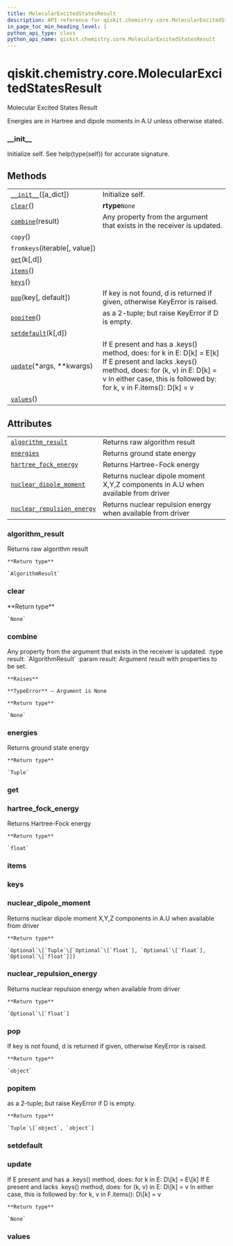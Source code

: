 ```yaml
---
title: MolecularExcitedStatesResult
description: API reference for qiskit.chemistry.core.MolecularExcitedStatesResult
in_page_toc_min_heading_level: 1
python_api_type: class
python_api_name: qiskit.chemistry.core.MolecularExcitedStatesResult
---
```


# qiskit.chemistry.core.MolecularExcitedStatesResult

<Class id="qiskit.chemistry.core.MolecularExcitedStatesResult" isDedicatedPage={true} github="https://github.com/qiskit-community/qiskit-aqua/tree/stable/0.9/qiskit/chemistry/core/chemistry_operator.py" signature="MolecularExcitedStatesResult(a_dict=None)">
  Molecular Excited States Result

  Energies are in Hartree and dipole moments in A.U unless otherwise stated.

  ### \_\_init\_\_

  <Function id="qiskit.chemistry.core.MolecularExcitedStatesResult.__init__" signature="__init__(a_dict=None)">
    Initialize self. See help(type(self)) for accurate signature.
  </Function>

  ## Methods

  |                                                                                                                                                        |                                                                                                                                                                                                                      |
  | ------------------------------------------------------------------------------------------------------------------------------------------------------ | -------------------------------------------------------------------------------------------------------------------------------------------------------------------------------------------------------------------- |
  | [`__init__`](#qiskit.chemistry.core.MolecularExcitedStatesResult.__init__ "qiskit.chemistry.core.MolecularExcitedStatesResult.__init__")(\[a\_dict])   | Initialize self.                                                                                                                                                                                                     |
  | [`clear`](#qiskit.chemistry.core.MolecularExcitedStatesResult.clear "qiskit.chemistry.core.MolecularExcitedStatesResult.clear")()                      | **rtype**`None`                                                                                                                                                                                                      |
  | [`combine`](#qiskit.chemistry.core.MolecularExcitedStatesResult.combine "qiskit.chemistry.core.MolecularExcitedStatesResult.combine")(result)          | Any property from the argument that exists in the receiver is updated.                                                                                                                                               |
  | `copy`()                                                                                                                                               |                                                                                                                                                                                                                      |
  | `fromkeys`(iterable\[, value])                                                                                                                         |                                                                                                                                                                                                                      |
  | [`get`](#qiskit.chemistry.core.MolecularExcitedStatesResult.get "qiskit.chemistry.core.MolecularExcitedStatesResult.get")(k\[,d])                      |                                                                                                                                                                                                                      |
  | [`items`](#qiskit.chemistry.core.MolecularExcitedStatesResult.items "qiskit.chemistry.core.MolecularExcitedStatesResult.items")()                      |                                                                                                                                                                                                                      |
  | [`keys`](#qiskit.chemistry.core.MolecularExcitedStatesResult.keys "qiskit.chemistry.core.MolecularExcitedStatesResult.keys")()                         |                                                                                                                                                                                                                      |
  | [`pop`](#qiskit.chemistry.core.MolecularExcitedStatesResult.pop "qiskit.chemistry.core.MolecularExcitedStatesResult.pop")(key\[, default])             | If key is not found, d is returned if given, otherwise KeyError is raised.                                                                                                                                           |
  | [`popitem`](#qiskit.chemistry.core.MolecularExcitedStatesResult.popitem "qiskit.chemistry.core.MolecularExcitedStatesResult.popitem")()                | as a 2-tuple; but raise KeyError if D is empty.                                                                                                                                                                      |
  | [`setdefault`](#qiskit.chemistry.core.MolecularExcitedStatesResult.setdefault "qiskit.chemistry.core.MolecularExcitedStatesResult.setdefault")(k\[,d]) |                                                                                                                                                                                                                      |
  | [`update`](#qiskit.chemistry.core.MolecularExcitedStatesResult.update "qiskit.chemistry.core.MolecularExcitedStatesResult.update")(\*args, \*\*kwargs) | If E present and has a .keys() method, does: for k in E: D\[k] = E\[k] If E present and lacks .keys() method, does: for (k, v) in E: D\[k] = v In either case, this is followed by: for k, v in F.items(): D\[k] = v |
  | [`values`](#qiskit.chemistry.core.MolecularExcitedStatesResult.values "qiskit.chemistry.core.MolecularExcitedStatesResult.values")()                   |                                                                                                                                                                                                                      |

  ## Attributes

  |                                                                                                                                                                                          |                                                                                  |
  | ---------------------------------------------------------------------------------------------------------------------------------------------------------------------------------------- | -------------------------------------------------------------------------------- |
  | [`algorithm_result`](#qiskit.chemistry.core.MolecularExcitedStatesResult.algorithm_result "qiskit.chemistry.core.MolecularExcitedStatesResult.algorithm_result")                         | Returns raw algorithm result                                                     |
  | [`energies`](#qiskit.chemistry.core.MolecularExcitedStatesResult.energies "qiskit.chemistry.core.MolecularExcitedStatesResult.energies")                                                 | Returns ground state energy                                                      |
  | [`hartree_fock_energy`](#qiskit.chemistry.core.MolecularExcitedStatesResult.hartree_fock_energy "qiskit.chemistry.core.MolecularExcitedStatesResult.hartree_fock_energy")                | Returns Hartree-Fock energy                                                      |
  | [`nuclear_dipole_moment`](#qiskit.chemistry.core.MolecularExcitedStatesResult.nuclear_dipole_moment "qiskit.chemistry.core.MolecularExcitedStatesResult.nuclear_dipole_moment")          | Returns nuclear dipole moment X,Y,Z components in A.U when available from driver |
  | [`nuclear_repulsion_energy`](#qiskit.chemistry.core.MolecularExcitedStatesResult.nuclear_repulsion_energy "qiskit.chemistry.core.MolecularExcitedStatesResult.nuclear_repulsion_energy") | Returns nuclear repulsion energy when available from driver                      |

  ### algorithm\_result

  <Function id="qiskit.chemistry.core.MolecularExcitedStatesResult.algorithm_result" signature="property algorithm_result">
    Returns raw algorithm result

    **Return type**

    `AlgorithmResult`
  </Function>

  ### clear

  <Function id="qiskit.chemistry.core.MolecularExcitedStatesResult.clear" signature="clear()">
    **Return type**

    `None`
  </Function>

  ### combine

  <Function id="qiskit.chemistry.core.MolecularExcitedStatesResult.combine" signature="combine(result)">
    Any property from the argument that exists in the receiver is updated. :type result: `AlgorithmResult` :param result: Argument result with properties to be set.

    **Raises**

    **TypeError** – Argument is None

    **Return type**

    `None`
  </Function>

  ### energies

  <Function id="qiskit.chemistry.core.MolecularExcitedStatesResult.energies" signature="property energies">
    Returns ground state energy

    **Return type**

    `Tuple`
  </Function>

  ### get

  <Function id="qiskit.chemistry.core.MolecularExcitedStatesResult.get" signature="get(k[, d]) → D[k] if k in D, else d. d defaults to None." />

  ### hartree\_fock\_energy

  <Function id="qiskit.chemistry.core.MolecularExcitedStatesResult.hartree_fock_energy" signature="property hartree_fock_energy">
    Returns Hartree-Fock energy

    **Return type**

    `float`
  </Function>

  ### items

  <Function id="qiskit.chemistry.core.MolecularExcitedStatesResult.items" signature="items() → a set-like object providing a view on D’s items" />

  ### keys

  <Function id="qiskit.chemistry.core.MolecularExcitedStatesResult.keys" signature="keys() → a set-like object providing a view on D’s keys" />

  ### nuclear\_dipole\_moment

  <Function id="qiskit.chemistry.core.MolecularExcitedStatesResult.nuclear_dipole_moment" signature="property nuclear_dipole_moment">
    Returns nuclear dipole moment X,Y,Z components in A.U when available from driver

    **Return type**

    `Optional`\[`Tuple`\[`Optional`\[`float`], `Optional`\[`float`], `Optional`\[`float`]]]
  </Function>

  ### nuclear\_repulsion\_energy

  <Function id="qiskit.chemistry.core.MolecularExcitedStatesResult.nuclear_repulsion_energy" signature="property nuclear_repulsion_energy">
    Returns nuclear repulsion energy when available from driver

    **Return type**

    `Optional`\[`float`]
  </Function>

  ### pop

  <Function id="qiskit.chemistry.core.MolecularExcitedStatesResult.pop" signature="pop(key, default=None)">
    If key is not found, d is returned if given, otherwise KeyError is raised.

    **Return type**

    `object`
  </Function>

  ### popitem

  <Function id="qiskit.chemistry.core.MolecularExcitedStatesResult.popitem" signature="popitem()">
    as a 2-tuple; but raise KeyError if D is empty.

    **Return type**

    `Tuple`\[`object`, `object`]
  </Function>

  ### setdefault

  <Function id="qiskit.chemistry.core.MolecularExcitedStatesResult.setdefault" signature="setdefault(k[, d]) → D.get(k,d), also set D[k]=d if k not in D" />

  ### update

  <Function id="qiskit.chemistry.core.MolecularExcitedStatesResult.update" signature="update(*args, **kwargs)">
    If E present and has a .keys() method, does: for k in E: D\[k] = E\[k] If E present and lacks .keys() method, does: for (k, v) in E: D\[k] = v In either case, this is followed by: for k, v in F.items(): D\[k] = v

    **Return type**

    `None`
  </Function>

  ### values

  <Function id="qiskit.chemistry.core.MolecularExcitedStatesResult.values" signature="values() → an object providing a view on D’s values" />
</Class>

